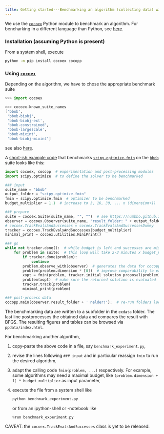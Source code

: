 ```yaml
---
title: Getting started---Benchmarking an algorithm (collecting data) with Python
---
```

We use the [`cocoex`](https://pypi.org/project/cocoex) Python module to benchmark an algorithm.
For bencharking in a different language than Python, see [here](https://github.com/numbbo/coco).

### Installation (assuming Python is present)
From a system shell, execute

```sh
python -m pip install cocoex cocopp
```

### Using [`cocoex`](https://numbbo.github.io/gforge/apidocs-cocoex)
Depending on the algorithm, we have to chose the appropriate benchmark suite

```python
>>> import cocoex

>>> cocoex.known_suite_names
['bbob',
 'bbob-biobj',
 'bbob-biobj-ext',
 'bbob-constrained',
 'bbob-largescale',
 'bbob-mixint',
 'bbob-biobj-mixint']
```

see also [here](https://numbbo.github.io/coco/testsuites).

A [short-ish example code](https://github.com/numbbo/coco/blob/development/code-experiments/build/python/example/example_experiment_for_beginners.py) that benchmarks [`scipy.optimize.fmin`](https://docs.scipy.org/doc/scipy/reference/generated/scipy.optimize.fmin.html) on the [`bbob`](https://numbbo.github.io/coco/testsuites/bbob) suite looks like this:


```python
import cocoex, cocopp  # experimentation and post-processing modules
import scipy.optimize  # to define the solver to be benchmarked

### input
suite_name = "bbob"
output_folder = "scipy-optimize-fmin"
fmin = scipy.optimize.fmin  # optimizer to be benchmarked
budget_multiplier = 1.1  # increase to 3, 10, 30, ... x (dimension+1)

### prepare
suite = cocoex.Suite(suite_name, "", "")  # see https://numbbo.github.io/coco-doc/C/#suite-parameters
observer = cocoex.Observer(suite_name, "result_folder: " + output_folder)
# cocoex.TrackEvalsAndSuccesses = cocoex.TrackEvalsAndSuccessesDummy
tracker = cocoex.TrackEvalsAndSuccesses(budget_multiplier)
minimal_print = cocoex.utilities.MiniPrint()

### go
while not tracker.done():  # while budget is left and successes are missing
    for problem in suite:  # this loop will take 2-3 minutes x budget_multiplier
        if tracker.done(problem):
            continue
        problem.observe_with(observer)  # generates the data for cocopp
        problem(problem.dimension * [0])  # improve comparability to existing data
        xopt = fmin(problem, tracker.initial_solution_proposal(problem), disp=False)
        problem(xopt)  # make sure the returned solution is evaluated
        tracker.track(problem)
        minimal_print(problem)

### post-process data
cocopp.main(observer.result_folder + ' nelder!');  # re-run folders look like "...-001" etc
```

The benchmarking data are written to a subfolder in the `exdata` folder.
The last line postprocesses the obtained data and compares the result with BFGS.
The resulting figures and tables can be browsed via `ppdata/index.html`.

For benchmarking another algorithm,

1. copy-paste the above code in a file, say `benchmark_experiment.py`,
2. revise the lines following `### input` and in particular reassign `fmin` to run the desired algorithm,
3. adapt the calling code `fmin(problem, ...)` respectively.
   For example, some algorithms may need a maximal budget, like `(problem.dimension + 1) * budget_multiplier` as input parameter,
4. execute the file from a system shell like 
   ```python
   python benchmark_experiment.py
   ```
   or from an ipython-shell or -notebook like
   ```python
   %run benchmark_experiment.py
   ```

CAVEAT: the `cocoex.TrackEvalsAndSuccesses` class is yet to be released.

